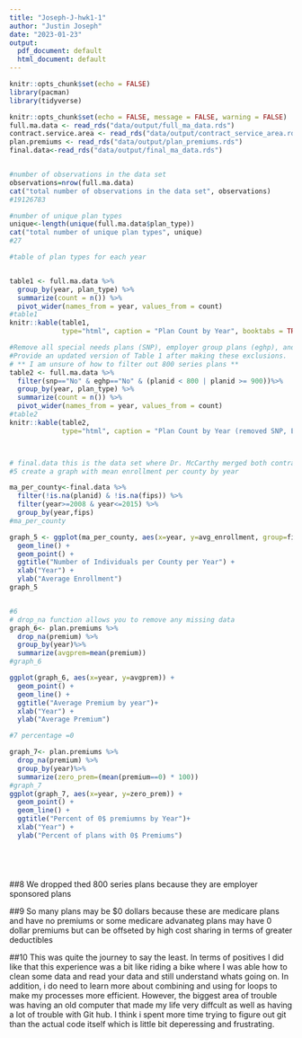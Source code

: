 ```yaml
---
title: "Joseph-J-hwk1-1"
author: "Justin Joseph"
date: "2023-01-23"
output:
  pdf_document: default
  html_document: default
---
```


```r
knitr::opts_chunk$set(echo = FALSE)
library(pacman)
library(tidyverse)
```


```r
knitr::opts_chunk$set(echo = FALSE, message = FALSE, warning = FALSE)
full.ma.data <- read_rds("data/output/full_ma_data.rds")
contract.service.area <- read_rds("data/output/contract_service_area.rds")
plan.premiums <- read_rds("data/output/plan_premiums.rds")
final.data<-read_rds("data/output/final_ma_data.rds")


#number of observations in the data set 
observations=nrow(full.ma.data)
cat("total number of observations in the data set", observations)
#19126783

#number of unique plan types 
unique<-length(unique(full.ma.data$plan_type))
cat("total number of unique plan types", unique)
#27

#table of plan types for each year 


table1 <- full.ma.data %>%
  group_by(year, plan_type) %>%
  summarize(count = n()) %>%
  pivot_wider(names_from = year, values_from = count)
#table1
knitr::kable(table1,
             type="html", caption = "Plan Count by Year", booktabs = TRUE) #this makes it look better 

#Remove all special needs plans (SNP), employer group plans (eghp), and all “800-series” plans. 
#Provide an updated version of Table 1 after making these exclusions.
# ** I am unsure of how to filter out 800 series plans **
table2 <- full.ma.data %>%
  filter(snp=="No" & eghp=="No" & (planid < 800 | planid >= 900))%>%
  group_by(year, plan_type) %>%
  summarize(count = n()) %>%
  pivot_wider(names_from = year, values_from = count)
#table2
knitr::kable(table2,
             type="html", caption = "Plan Count by Year (removed SNP, EGHP and 800 Series plans)", booktabs = TRUE) #this makes it look better 



# final.data this is the data set where Dr. McCarthy merged both contract service area data and enrollment data 
#5 create a graph with mean enrollment per county by year 

ma_per_county<-final.data %>%
  filter(!is.na(planid) & !is.na(fips)) %>%
  filter(year>=2008 & year<=2015) %>%
  group_by(year,fips) 
#ma_per_county

graph_5 <- ggplot(ma_per_county, aes(x=year, y=avg_enrollment, group=fips, color=fips)) +
  geom_line() +
  geom_point() +
  ggtitle("Number of Individuals per County per Year") +
  xlab("Year") +
  ylab("Average Enrollment")
graph_5


#6 
# drop_na function allows you to remove any missing data 
graph_6<- plan.premiums %>%
  drop_na(premium) %>%
  group_by(year)%>%
  summarize(avgprem=mean(premium))
#graph_6

ggplot(graph_6, aes(x=year, y=avgprem)) +
  geom_point() +
  geom_line() +
  ggtitle("Average Premium by year")+
  xlab("Year") +
  ylab("Average Premium")

#7 percentage =0 

graph_7<- plan.premiums %>%
  drop_na(premium) %>%
  group_by(year)%>%
  summarize(zero_prem=(mean(premium==0) * 100))
#graph_7
ggplot(graph_7, aes(x=year, y=zero_prem)) +
  geom_point() +
  geom_line() +
  ggtitle("Percent of 0$ premiumns by Year")+
  xlab("Year") +
  ylab("Percent of plans with 0$ Premiums")






```

##8
We dropped thed 800 series plans because they are employer sponsored plans 

##9 
So many plans may be $0 dollars because these are medicare plans and have no premiums or some medicare advanateg plans may have 0 dollar premiums but can be offseted by high cost sharing in terms of greater deductibles 

##10
This was quite the journey to say the least. In terms of positives I did like that this experience was a bit like riding a bike where I was able how to clean some data and read your data and still understand whats going on. In addition, i do need to learn more about combining and using for loops to make my processes more efficient. However, the biggest area of trouble was having an old computer that made my life very diffcult as well as having a lot of trouble with Git hub. I think i spent more time trying to figure out git than the actual code itself which is little bit deperessing and frustrating. 
